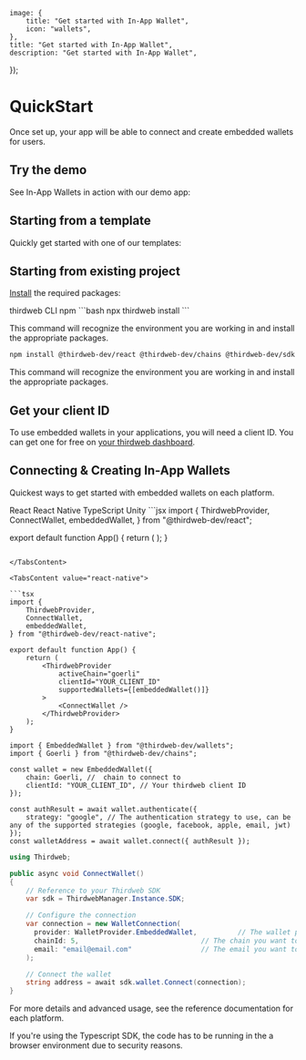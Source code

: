 
	image: {
		title: "Get started with In-App Wallet",
		icon: "wallets",
	},
	title: "Get started with In-App Wallet",
	description: "Get started with In-App Wallet",
});

# QuickStart

Once set up, your app will be able to connect and create embedded wallets for users.

## Try the demo

See In-App Wallets in action with our demo app:

<OpenSourceCard
	title="CatAttack"
	description="In-App Wallet Demo App"
	href="https://catattack.thirdweb.com"
/>

## Starting from a template

Quickly get started with one of our templates:

<OpenSourceCard
	title="Embedded wallets with gasless transactions (account abstraction)"
	description="A starter kit for building embedded wallets with smart contract integrations."
	href="https://github.com/thirdweb-example/embedded-smart-wallet"
/>

## Starting from existing project

[Install](/cli/install) the required packages:

<Tabs defaultValue="cli">

<TabsList>
	<TabsTrigger value="cli">thirdweb CLI</TabsTrigger>
	<TabsTrigger value="npm">npm</TabsTrigger>
</TabsList>

<TabsContent value="cli">
```bash
npx thirdweb install
```

This command will recognize the environment you are working in and install the appropriate packages.

</TabsContent>

<TabsContent value="npm">

```bash
npm install @thirdweb-dev/react @thirdweb-dev/chains @thirdweb-dev/sdk ethers@5^
```

This command will recognize the environment you are working in and install the appropriate packages.

</TabsContent>
</Tabs>

## Get your client ID

To use embedded wallets in your applications, you will need a client ID. You can get one for free on [your thirdweb dashboard](https://thirdweb.com/create-api-key).

## Connecting & Creating In-App Wallets

Quickest ways to get started with embedded wallets on each platform.

<Tabs defaultValue="react">

<TabsList>
	<TabsTrigger value="react">React</TabsTrigger>
	<TabsTrigger value="react-native">React Native</TabsTrigger>
	<TabsTrigger value="typescript">TypeScript</TabsTrigger>
	<TabsTrigger value="unity">Unity</TabsTrigger>
</TabsList>

<TabsContent value="react">
```jsx
import {
	ThirdwebProvider,
	ConnectWallet,
	embeddedWallet,
} from "@thirdweb-dev/react";

export default function App() {
	return (
		<ThirdwebProvider
			activeChain="goerli"
			clientId="YOUR_CLIENT_ID"
			supportedWallets={[embeddedWallet()]}
		>
			<ConnectWallet />
		</ThirdwebProvider>
	);
}
```

</TabsContent>

<TabsContent value="react-native">

```tsx
import {
	ThirdwebProvider,
	ConnectWallet,
	embeddedWallet,
} from "@thirdweb-dev/react-native";

export default function App() {
	return (
		<ThirdwebProvider
			activeChain="goerli"
			clientId="YOUR_CLIENT_ID"
			supportedWallets={[embeddedWallet()]}
		>
			<ConnectWallet />
		</ThirdwebProvider>
	);
}
```

</TabsContent>

<TabsContent value="typescript">

```tsx
import { EmbeddedWallet } from "@thirdweb-dev/wallets";
import { Goerli } from "@thirdweb-dev/chains";

const wallet = new EmbeddedWallet({
	chain: Goerli, //  chain to connect to
	clientId: "YOUR_CLIENT_ID", // Your thirdweb client ID
});

const authResult = await wallet.authenticate({
	strategy: "google", // The authentication strategy to use, can be any of the supported strategies (google, facebook, apple, email, jwt)
});
const walletAddress = await wallet.connect({ authResult });
```

</TabsContent>

<TabsContent value="unity">

```c#
using Thirdweb;

public async void ConnectWallet()
{
    // Reference to your Thirdweb SDK
    var sdk = ThirdwebManager.Instance.SDK;

    // Configure the connection
    var connection = new WalletConnection(
      provider: WalletProvider.EmbeddedWallet,          // The wallet provider you want to connect to (Required)
      chainId: 5,                              // The chain you want to connect to (Required)
      email: "email@email.com"                 // The email you want to authenticate with (Required)
    );

    // Connect the wallet
    string address = await sdk.wallet.Connect(connection);
}
```

</TabsContent>
</Tabs>

For more details and advanced usage, see the reference documentation for each platform.

<Callout variant='info' title="Note">

If you're using the Typescript SDK, the code has to be running in the a browser environment due to security reasons.

</Callout>
